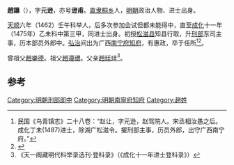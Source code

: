 {{otheruses|趙讓}}
'''趙讓'''（{{bd|1435年||？}}），字'''元逊'''，亦号'''逊甫'''。[[直隶|直隶]][[桐乡|桐乡]]人，[[明朝|明朝]]政治人物、进士出身。

[[天顺_(明朝)|天顺]]六年（1462）壬午科举人，后多次参加会试但都未能得中，直至[[成化|成化]]十一年（1475年）乙未科中第三甲，同进士出身。初授[[松滋县|松滋县]]知县行取，升[[刑部|刑部]]东司主事，历本部员外郎中。[[弘治|弘治]]间出为广西[[南寧府|南宁府]][[知府|知府]]，有惠政，卒于任所<ref>民国《乌青镇志》二十八卷：“赵让，字元逊，赵驾院人。宋丞相汝愚之后。成化丁未(1487)进士，除湖广松滋令。擢刑部主事，历员外郎，出守广西南宁府。”</ref><ref>{{cite news|title=赵家园|url=http://txnews.zjol.com.cn/txnews/system/2013/08/12/016781459.shtml|accessdate=2014-04-24|newspaper=桐乡新闻网|archive-date=2014-04-24|archive-url=https://web.archive.org/web/20140424160351/http://txnews.zjol.com.cn/txnews/system/2013/08/12/016781459.shtml|dead-url=no}}</ref>。

曾祖父[[趙樂德|趙樂德]]。祖父[[趙遵禮|趙遵禮]]。父亲[[趙廷珪|趙廷珪]]<ref>《天一阁藏明代科举录选刊·登科录》（《成化十一年进士登科录》）</ref>。

==参考==
{{reflist}}
{{明朝人物小作品}}
{{成化十一年乙未科殿試金榜}}

[[Category:明朝刑部郎中|Category:明朝刑部郎中]]
[[Category:明朝南寧府知府|Category:明朝南寧府知府]]
[[Category:趙姓|Category:趙姓]]